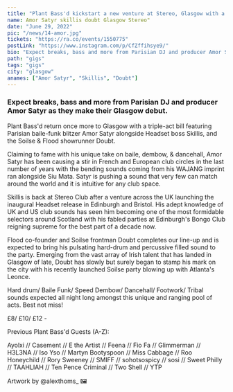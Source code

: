---
title: "Plant Bass'd kickstart a new venture at Stereo, Glasgow with a 3 way bill"
name: Amor Satyr skillis doubt Glasgow Stereo"
date: "June 29, 2022"
pic: "/news/14-amor.jpg"
tickets: "https://ra.co/events/1550775"
postLink: "https://www.instagram.com/p/CfZffihsye9/"
bio: "Expect breaks, bass and more from Parisian DJ and producer Amor Satyr as they make their Glasgow debut"
path: "gigs"
tags: "gigs"
city: "glasgow"
anames: ["Amor Satyr", "Skillis", "Doubt"]
---

### Expect breaks, bass and more from Parisian DJ and producer Amor Satyr as they make their Glasgow debut.

Plant Bass'd return once more to Glasgow with a triple-act bill featuring Parisian baile-funk blitzer Amor Satyr alongside Headset boss Skillis, and the Soilse & Flood showrunner Doubt.

Claiming to fame with his unique take on baile, dembow, & dancehall, Amor Satyr has been causing a stir in French and European club circles in the last number of years with the bending sounds coming from his WAJANG imprint ran alongside Siu Mata. Satyr is pushing a sound that very few can match around the world and it is intuitive for any club space.

Skillis is back at Stereo Club after a venture across the UK launching the inaugural Headset release in Edinburgh and Bristol. His adept knowledge of UK and US club sounds has seen him becoming one of the most formidable selectors around Scotland with his fabled parties at Edinburgh's Bongo Club reigning supreme for the best part of a decade now.

Flood co-founder and Soilse frontman Doubt completes our line-up and is expected to bring his pulsating hard-drum and percussive filled sound to the party. Emerging from the vast array of Irish talent that has landed in Glasgow of late, Doubt has slowly but surely began to stamp his mark on the city with his recently launched Soilse party blowing up with Atlanta's Leonce.

Hard drum/ Baile Funk/ Speed Dembow/ Dancehall/ Footwork/ Tribal sounds expected all night long amongst this unique and ranging pool of acts. Best not miss!

£8/ £10/ £12 - <HoverLink url="ra.co/events/1550775" external inline />

Previous Plant Bass'd Guests (A-Z):

Ayolxi // Casement // E the Artist // Feena // Fio Fa // Glimmerman // H3L3NA // Iso Yso // Martyn Bootyspoon // Miss Cabbage // Roo Honeychild // Rory Sweeney // SMIFF // sohotsospicy // sosi // Sweet Philly // TAAHLIAH // Ten Pence Criminal // Two Shell // YTP

Artwork by @alexthoms\_ 🖼
